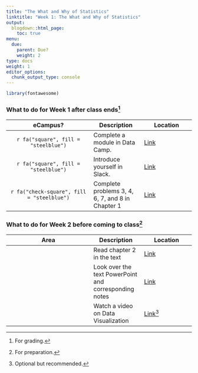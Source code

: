 ```yaml
---
title: "The What and Why of Statistics"
linktitle: "Week 1: The What and Why of Statistics"
output:
  blogdown::html_page:
    toc: true
menu:
  due:
    parent: Due?
    weight: 2
type: docs
weight: 1
editor_options: 
  chunk_output_type: console
---
```


```r
library(fontawesome)
```

### What to do for Week 1 after class ends^[For grading.]
eCampus? | Description | Location
:---: | --- | --- |
`r fa("square", fill = "steelblue")` | Complete a module in Data Camp.  |  [Link](/lesson/01-lesson/#data-camp-1)
`r fa("square", fill = "steelblue")` | Introduce yourself in Slack.  |  [Link](/assignment/01-assignment/#class-slack-account-access-1)
`r fa("check-square", fill = "steelblue")` | Complete problems 3, 4, 6, 7, and 8 in Chapter 1  |  [Link](/assignment/02-assignment/#qualtrics-1)


### What to do for Week 2 before coming to class^[For preparation.]
Area | Description | Location
:---: | --- | --- |
<i class="fas fa-book"></i> | Read chapter 2 in the text | [Link](/readings/02-readings/#book-stuff-1)
<i class="fas fa-chalkboard"></i> | Look over the text PowerPoint and corresponding notes | [Link](/lesson/02-lesson/#book-materials-1)
<i class="fas fa-lightbulb"></i> | Watch a video on Data Visualization | [Link](/example/02-example/#crash-course-statistics-1)^[Optional but recommended.]
